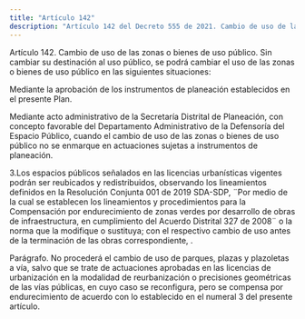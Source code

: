 ```yaml
---
title: "Artículo 142"
description: "Artículo 142 del Decreto 555 de 2021. Cambio de uso de las zonas o bienes de uso público."
---
```


Artículo 142. Cambio de uso de las zonas o bienes de uso público. Sin cambiar su destinación al uso público, se podrá cambiar el uso de las zonas o bienes de uso público en las siguientes situaciones:
 
Mediante la aprobación de los instrumentos de planeación establecidos en el presente Plan.
 
Mediante acto administrativo de la Secretaría Distrital de Planeación, con concepto favorable del Departamento Administrativo de la Defensoría del Espacio Público, cuando el cambio de uso de las zonas o bienes de uso público no se enmarque en actuaciones sujetas a instrumentos de planeación.
 
3.Los espacios públicos señalados en las licencias urbanísticas vigentes podrán ser reubicados y redistribuidos, observando los lineamientos definidos en la Resolución Conjunta 001 de 2019 SDA-SDP, ¨Por medio de la cual se establecen los lineamientos y procedimientos para la Compensación por endurecimiento de zonas verdes por desarrollo de obras de infraestructura, en cumplimiento del Acuerdo Distrital 327 de 2008¨ o la norma que la modifique o sustituya; con el respectivo cambio de uso antes de la terminación de las obras correspondiente, .
 
Parágrafo. No procederá el cambio de uso de parques, plazas y plazoletas a vía, salvo que se trate de actuaciones aprobadas en las licencias de urbanización en la modalidad de reurbanización o precisiones geométricas de las vías públicas, en cuyo caso se reconfigura, pero se compensa por endurecimiento de acuerdo con lo establecido en el numeral 3 del presente artículo.